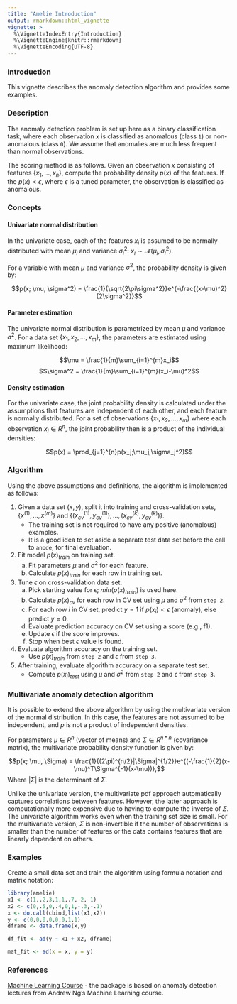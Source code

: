 ```yaml
---
title: "Amelie Introduction"
output: rmarkdown::html_vignette
vignette: >
  %\VignetteIndexEntry{Introduction}
  %\VignetteEngine{knitr::rmarkdown}
  %\VignetteEncoding{UTF-8}
---
```


### Introduction

This vignette describes the anomaly detection algorithm and provides some examples.


### Description

The anomaly detection problem is set up here as a binary classification task, where each observation $x$ is classified as anomalous (class `1`) or non-anomalous (class `0`). We assume that anomalies are much less frequent than normal observations.

The scoring method is as follows. Given an observation $x$ consisting of features $\{x_1, ..., x_n\}$, compute the probability density $p(x)$ of the features. If the $p(x) < \epsilon$, where $\epsilon$ is a tuned parameter, the observation is classified as anomalous.

### Concepts

#### Univariate normal distribution

In the univariate case, each of the features $x_i$ is assumed to be normally distributed with mean $\mu_i$ and variance $\sigma_i^2$: $x_i \sim \mathcal{N}(\mu_i,\sigma_i^2)$. 

For a variable with mean $\mu$ and variance $\sigma^2$, the probability density is given by: 

$$p(x; \mu, \sigma^2) = \frac{1}{\sqrt{2\pi\sigma^2}}e^{-\frac{(x-\mu)^2}{2\sigma^2}}$$
	

#### Parameter estimation

The univariate normal distribution is parametrized by mean $\mu$ and variance $\sigma^2$. For a data set $\{x_1,x_2, ..., x_m\}$, the parameters are estimated using maximum likelihood:

$$\mu = \frac{1}{m}\sum_{i=1}^{m}x_i$$
$$\sigma^2 = \frac{1}{m}\sum_{i=1}^{m}(x_i-\mu)^2$$


#### Density estimation

For the univariate case, the joint probability density is calculated under the assumptions that features are independent of each other, and each feature is normally distributed. For a set of observations $\{x_1,x_2, ..., x_m\}$ where each observation $x_i \in R^n$, the joint probability then is a product of the individual densities: 

$$p(x) = \prod_{j=1}^{n}p(x_j;\mu_j,\sigma_j^2)$$


### Algorithm

Using the above assumptions and definitions, the algorithm is implemented as follows:

1. Given a data set $(x,y)$, split it into training and cross-validation sets, $\{x^{(1)},...,x^{(m)}\}$ and $\{(x_{cv}^{(1)},y_{cv}^{(1)}), ..., (x_{cv}^{(k)},y_{cv}^{(k)})\}$.
    - The training set is not required to have any positive (anomalous) examples.
    - It is a good idea to set aside a separate test data set before the call to `anode`, for final evaluation.
2. Fit model $p(x)_{train}$ on training set.
    a. Fit parameters $\mu$ and $\sigma^2$ for each feature.
    b. Calculate $p(x)_{train}$ for each row in training set.
3. Tune $\epsilon$ on cross-validation data set.
    a. Pick starting value for $\epsilon$; $min(p(x)_{train})$ is used here.
    b. Calculate $p(x)_{cv}$ for each row in CV set using $\mu$ and $\sigma^2$ from `step 2`.
    c. For each row $i$ in CV set, predict $y = 1$ if $p(x_i) < \epsilon$ (anomaly), else predict $y=0$.
    d. Evaluate prediction accuracy on CV set using a score (e.g., f1).
    e. Update $\epsilon$ if the score improves. 
    f. Stop when best $\epsilon$ value is found.
4. Evaluate algorithm accuracy on the training set.
    - Use $p(x)_{train}$ from `step 2` and $\epsilon$ from `step 3`.
5. After training, evaluate algorithm accuracy on a separate test set.
    - Compute $p(x_i)_{test}$ using $\mu$ and $\sigma^2$ from `step 2` and $\epsilon$ from `step 3`.


### Multivariate anomaly detection algorithm

It is possible to extend the above algorithm by using the multivariate version of the normal distribution. In this case, the features are not assumed to be independent, and $p$ is not a product of independent densities.

For parameters $\mu \in R^n$ (vector of means) and $\Sigma \in R^{n * n}$ (covariance matrix), the multivariate probability density function is given by:

$$p(x; \mu, \Sigma) = \frac{1}{(2\pi)^{n/2}|\Sigma|^{1/2}}e^{(-\frac{1}{2}(x-\mu)^T\Sigma^{-1}(x-\mu))},$$
Where $|\Sigma|$ is the determinant of $\Sigma$.

Unlike the univariate version, the multivariate pdf approach automatically captures correlations between features. However, the latter approach is computationally more expensive due to having to compute the inverse of $\Sigma$. The univariate algorithm works even when the training set size is small. For the multivariate version, $\Sigma$ is non-invertible if the number of observations is smaller than the number of features or the data contains features that are linearly dependent on others.



### Examples

Create a small data set and train the algorithm using formula notation and matrix notation:
```r
library(amelie)
x1 <- c(1,.2,3,1,1,.7,-2,-1)
x2 <- c(0,.5,0,.4,0,1,-.3,-.1)
x <- do.call(cbind,list(x1,x2))
y <- c(0,0,0,0,0,0,1,1)
dframe <- data.frame(x,y)

df_fit <- ad(y ~ x1 + x2, dframe)

mat_fit <- ad(x = x, y = y)

```

### References

[Machine Learning Course](https://www.coursera.org/learn/machine-learning) - the package is based on anomaly detection lectures from Andrew Ng's Machine Learning course.

